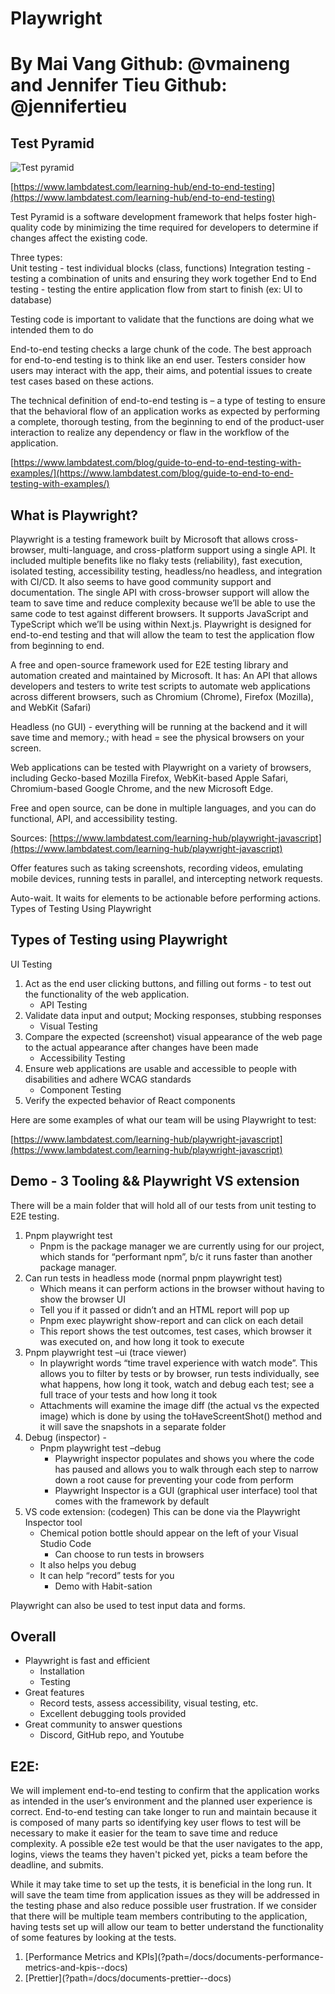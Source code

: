
# Playwright

# By Mai Vang Github: @vmaineng and Jennifer Tieu Github: @jennifertieu

## Test Pyramid

![Test pyramid](https://res.cloudinary.com/melt/image/upload/v1715627999/vt98pb0t2aktu8rkb5vi.png)

[https://www.lambdatest.com/learning-hub/end-to-end-testing](https://www.lambdatest.com/learning-hub/end-to-end-testing)

Test Pyramid is a software development framework that helps foster high-quality code by minimizing the time required for developers to determine if changes affect the existing code.

Three types:  
Unit testing - test individual blocks (class, functions)
Integration testing - testing a combination of units and ensuring they work together
End to End testing - testing the entire application flow from start to finish (ex: UI to database)

Testing code is important to validate that the functions are doing what we intended them to do

End-to-end testing checks a large chunk of the code. The best approach for end-to-end testing is to think like an end user. Testers consider how users may interact with the app, their aims, and potential issues to create test cases based on these actions.

The technical definition of end-to-end testing is – a type of testing to ensure that the behavioral flow of an application works as expected by performing a complete, thorough testing, from the beginning to end of the product-user interaction to realize any dependency or flaw in the workflow of the application.

[https://www.lambdatest.com/blog/guide-to-end-to-end-testing-with-examples/](https://www.lambdatest.com/blog/guide-to-end-to-end-testing-with-examples/)

## What is Playwright?

Playwright is a testing framework built by Microsoft that allows cross-browser, multi-language,
and cross-platform support using a single API. It included multiple benefits like no flaky tests
(reliability), fast execution, isolated testing, accessibility testing, headless/no headless, and
integration with CI/CD. It also seems to have good community support and documentation.
The single API with cross-browser support will allow the team to save time and reduce
complexity because we’ll be able to use the same code to test against different browsers.
It supports JavaScript and TypeScript which we’ll be using within Next.js.
Playwright is designed for end-to-end testing and that will allow the team to test the application
flow from beginning to end.

A free and open-source framework used for E2E testing library and automation created and maintained by Microsoft. It has:
An API that allows developers and testers to write test scripts to automate web applications across different browsers, such as Chromium (Chrome), Firefox (Mozilla), and WebKit (Safari)

Headless (no GUI) - everything will be running at the backend and it will save time and memory.; with head = see the physical browsers on your screen.

Web applications can be tested with Playwright on a variety of browsers, including Gecko-based Mozilla Firefox, WebKit-based Apple Safari, Chromium-based Google Chrome, and the new Microsoft Edge.

Free and open source, can be done in multiple languages, and you can do functional, API, and accessibility testing.

Sources:
[https://www.lambdatest.com/learning-hub/playwright-javascript](https://www.lambdatest.com/learning-hub/playwright-javascript)

Offer features such as taking screenshots, recording videos, emulating mobile devices, running tests in parallel, and intercepting network requests.

Auto-wait. It waits for elements to be actionable before performing actions.
Types of Testing Using Playwright

## Types of Testing using Playwright

UI Testing

1. Act as the end user clicking buttons, and filling out forms - to test out the functionality of the web application.
   - API Testing
2. Validate data input and output; Mocking responses, stubbing responses
   - Visual Testing
3. Compare the expected (screenshot) visual appearance of the web page to the actual appearance after changes have been made
   - Accessibility Testing
4. Ensure web applications are usable and accessible to people with disabilities and adhere WCAG standards
   - Component Testing
5. Verify the expected behavior of React components

Here are some examples of what our team will be using Playwright to test:

[https://www.lambdatest.com/learning-hub/playwright-javascript](https://www.lambdatest.com/learning-hub/playwright-javascript)

## Demo - 3 Tooling && Playwright VS extension

There will be a main folder that will hold all of our tests from unit testing to E2E testing.

1. Pnpm playwright test
   - Pnpm is the package manager we are currently using for our project, which stands for “performant npm”, b/c it runs faster than another package manager.
2. Can run tests in headless mode (normal pnpm playwright test)
   - Which means it can perform actions in the browser without having to show the browser UI
   - Tell you if it passed or didn’t and an HTML report will pop up
   - Pnpm exec playwright show-report and can click on each detail
   - This report shows the test outcomes, test cases, which browser it was executed on, and how long it took to execute
3. Pnpm playwright test –ui (trace viewer)
   - In playwright words “time travel experience with watch mode”. This allows you to filter by tests or by browser, run tests individually, see what happens, how long it took, watch and debug each test; see a full trace of your tests and how long it took
   - Attachments will examine the image diff (the actual vs the expected image) which is done by using the toHaveScreentShot() method and it will save the snapshots in a separate folder
4. Debug (inspector) -
   - Pnpm playwright test –debug
     - Playwright inspector populates and shows you where the code has paused and allows you to walk through each step to narrow down a root cause for preventing your code from perform
     - Playwright Inspector is a GUI (graphical user interface) tool that comes with the framework by default
5. VS code extension: (codegen) This can be done via the Playwright Inspector tool
   - Chemical potion bottle should appear on the left of your Visual Studio Code
     - Can choose to run tests in browsers
   - It also helps you debug
   - It can help “record” tests for you
     - Demo with Habit-sation

Playwright can also be used to test input data and forms.

## Overall

- Playwright is fast and efficient
  - Installation
  - Testing
- Great features
  - Record tests, assess accessibility, visual testing, etc.
  - Excellent debugging tools provided
- Great community to answer questions
  - Discord, GitHub repo, and Youtube

## E2E:

We will implement end-to-end testing to confirm that the application works as intended in
the user’s environment and the planned user experience is correct. End-to-end testing can take
longer to run and maintain because it is composed of many parts so identifying key user flows to
test will be necessary to make it easier for the team to save time and reduce complexity. A
possible e2e test would be that the user navigates to the app, logins, views the teams they haven't
picked yet, picks a team before the deadline, and submits.

While it may take time to set up the tests, it is beneficial in the long run. It will save the team
time from application issues as they will be addressed in the testing phase and also reduce
possible user frustration. If we consider that there will be multiple team members contributing to
the application, having tests set up will allow our team to better understand the functionality of
some features by looking at the tests.

<ol className="doc_nav_links">
  <li>
    [Performance Metrics and
    KPIs](?path=/docs/documents-performance-metrics-and-kpis--docs)
  </li>
  <li>[Prettier](?path=/docs/documents-prettier--docs)</li>
</ol>
